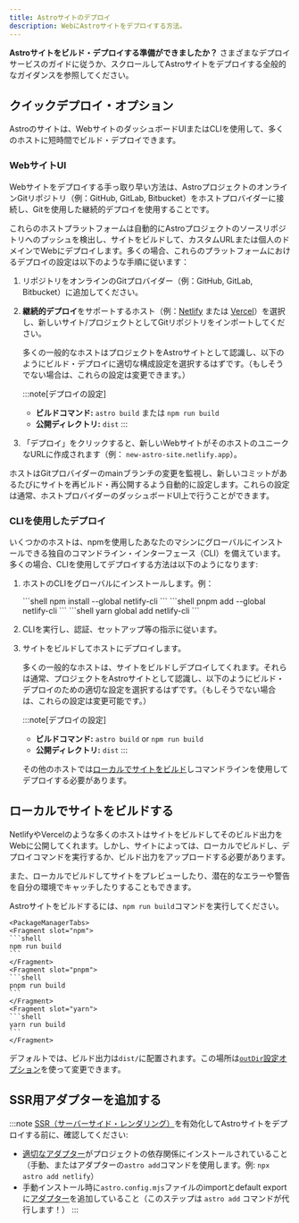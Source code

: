 ```yaml
---
title: Astroサイトのデプロイ
description: WebにAstroサイトをデプロイする方法。
---
```


**Astroサイトをビルド・デプロイする準備ができましたか？** さまざまなデプロイサービスのガイドに従うか、スクロールしてAstroサイトをデプロイする全般的なガイダンスを参照してください。

<DeployGuidesNav />

## クイックデプロイ・オプション

Astroのサイトは、WebサイトのダッシュボードUIまたはCLIを使用して、多くのホストに短時間でビルド・デプロイできます。

### WebサイトUI

Webサイトをデプロイする手っ取り早い方法は、AstroプロジェクトのオンラインGitリポジトリ（例：GitHub, GitLab, Bitbucket）をホストプロバイダーに接続し、Gitを使用した継続的デプロイを使用することです。

これらのホストプラットフォームは自動的にAstroプロジェクトのソースリポジトリへのプッシュを検出し、サイトをビルドして、カスタムURLまたは個人のドメインでWebにデプロイします。多くの場合、これらのプラットフォームにおけるデプロイの設定は以下のような手順に従います：

1. リポジトリをオンラインのGitプロバイダー（例：GitHub, GitLab, Bitbucket）に追加してください。

1. **継続的デプロイ**をサポートするホスト（例：[Netlify](/ja/guides/deploy/netlify/) または [Vercel](/ja/guides/deploy/vercel/)）を選択し、新しいサイト/プロジェクトとしてGitリポジトリをインポートしてください。

    多くの一般的なホストはプロジェクトをAstroサイトとして認識し、以下のようにビルド・デプロイに適切な構成設定を選択するはずです。（もしそうでない場合は、これらの設定は変更できます。）

    :::note[デプロイの設定]
    - **ビルドコマンド:** `astro build` または `npm run build`
    - **公開ディレクトリ:** `dist`
    :::

1. 「デプロイ」をクリックすると、新しいWebサイトがそのホストのユニークなURLに作成されます（例： `new-astro-site.netlify.app`）。

ホストはGitプロバイダーのmainブランチの変更を監視し、新しいコミットがあるたびにサイトを再ビルド・再公開するよう自動的に設定します。これらの設定は通常、ホストプロバイダーのダッシュボードUI上で行うことができます。

### CLIを使用したデプロイ

いくつかのホストは、npmを使用したあなたのマシンにグローバルにインストールできる独自のコマンドライン・インターフェース（CLI）を備えています。多くの場合、CLIを使用してデプロイする方法は以下のようになります:

1. ホストのCLIをグローバルにインストールします。例：

    <PackageManagerTabs>
        <Fragment slot="npm">
        ```shell
        npm install --global netlify-cli
        ```
        </Fragment>
        <Fragment slot="pnpm">
        ```shell
        pnpm add --global netlify-cli
        ```
        </Fragment>
        <Fragment slot="yarn">
        ```shell
        yarn global add netlify-cli
        ```
        </Fragment>
      </PackageManagerTabs>

2. CLIを実行し、認証、セットアップ等の指示に従います。

3. サイトをビルドしてホストにデプロイします。

   多くの一般的なホストは、サイトをビルドしデプロイしてくれます。それらは通常、プロジェクトをAstroサイトとして認識し、以下のようにビルド・デプロイのための適切な設定を選択するはずです。（もしそうでない場合は、これらの設定は変更可能です。）

    :::note[デプロイの設定]
    - **ビルドコマンド:** `astro build` or `npm run build`
    - **公開ディレクトリ:** `dist`
    :::

    その他のホストでは[ローカルでサイトをビルド](#ローカルでサイトをビルドする)しコマンドラインを使用してデプロイする必要があります。

## ローカルでサイトをビルドする

NetlifyやVercelのような多くのホストはサイトをビルドしてそのビルド出力をWebに公開してくれます。しかし、サイトによっては、ローカルでビルドし、デプロイコマンドを実行するか、ビルド出力をアップロードする必要があります。

また、ローカルでビルドしてサイトをプレビューしたり、潜在的なエラーや警告を自分の環境でキャッチしたりすることもできます。

Astroサイトをビルドするには、`npm run build`コマンドを実行してください。

    <PackageManagerTabs>
    <Fragment slot="npm">
    ```shell
    npm run build
    ```
    </Fragment>
    <Fragment slot="pnpm">
    ```shell
    pnpm run build
    ```
    </Fragment>
    <Fragment slot="yarn">
    ```shell
    yarn run build
    ```
    </Fragment>
  </PackageManagerTabs>

デフォルトでは、ビルド出力は`dist/`に配置されます。この場所は[`outDir`設定オプション](/ja/reference/configuration-reference/#outdir)を使って変更できます。

## SSR用アダプターを追加する

:::note
[SSR（サーバーサイド・レンダリング）](/ja/guides/server-side-rendering/)を有効化してAstroサイトをデプロイする前に、確認してください:

- [適切なアダプター](/ja/guides/server-side-rendering/)がプロジェクトの依存関係にインストールされていること（手動、またはアダプターの`astro add`コマンドを使用します。例: `npx astro add netlify`）
- 手動インストール時に`astro.config.mjs`ファイルのimportとdefault exportに[アダプター](/ja/reference/configuration-reference/#integrations)を追加していること（このステップは `astro add` コマンドが代行します！）
:::
